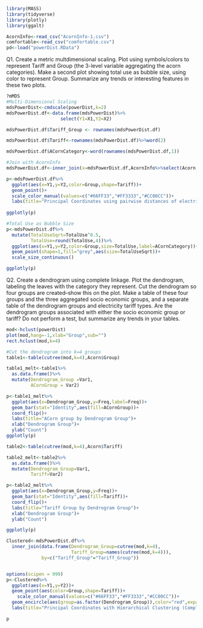 
```r
library(MASS)
library(tidyverse)
library(plotly)
library(ggalt)

```

```r
AcornInfo<-read_csv("AcornInfo-1.csv")
comfortable<-read_csv("comfortable.csv")
pd<-load("powerDist.RData")
```

Q1. Create a metric multdimensional scaling. Plot using symbols/colors to represent Tariff and Group (the 3-level variable aggregating the acorn categories). Make a second plot showing total use as bubble size, using color to represent Group. Summarize any trends or interesting features in these two plots.

```r
?mMDS
#Multi-Dimensional Scaling
mdsPowerDist<-cmdscale(powerDist,k=2)
mdsPowerDist.df<-data.frame(mdsPowerDist)%>%
                    select(Y1=X1,Y2=X2)

mdsPowerDist.df$Tariff_Group <- rownames(mdsPowerDist.df)

mdsPowerDist.df$Tariff<-rownames(mdsPowerDist.df)%>%word(2)

mdsPowerDist.df$ACornCategory<-word(rownames(mdsPowerDist.df,1))

#Join with AcornInfo
mdsPowerDist.df<-inner_join(x=mdsPowerDist.df,AcornInfo%>%select(Acorn,Group,TotalUse),by=c("ACornCategory"="Acorn"))

```

```r
p<-mdsPowerDist.df%>%
  ggplot(aes(x=Y1,y=Y2,color=Group,shape=Tariff))+
  geom_point()+
  scale_color_manual(values=c("#66FF33","#FF3333","#CC00CC"))+
  labs(title="Principal Coordinates using pairwise distances of electricity consumption")
  
ggplotly(p)

```

```r
#Total Use as Bubble Size
p<-mdsPowerDist.df%>%
  mutate(TotalUseSqrt=TotalUse^0.5,
         TotalUse=round(TotalUse,4))%>%
  ggplot(aes(x=Y1,y=Y2,color=Group,size=TotalUse,label=ACornCategory))+
  geom_point(shape=1,fill="grey",aes(size=TotalUseSqrt))+
  scale_size_continuous()

ggplotly(p)
```

Q2. Create a dendrogram using complete linkage. Plot the dendrogram, labeling the leaves with the category they represent. Cut the dendrogram so four groups are created–show this on the plot. Make a table of these four groups and the three aggregated socio economic groups, and a separate table of the dendrogram groups and electricity tariff types. Are the dendrogram groups associated with either the socio economic group or tariff? Do not perform a test, but summarize any trends in your tables.

```r
mod<-hclust(powerDist)
plot(mod,hang=-1,xlab="Group",sub="")
rect.hclust(mod,k=4)

#Cut the dendrogram into k=4 groups
table1<-table(cutree(mod,k=4),Acorn$Group)
```

```r

table1_melt<-table1%>%
  as.data.frame()%>%
  mutate(Dendrogram_Group =Var1,
         ACornGroup = Var2)

p<-table1_melt%>%
  ggplot(aes(x=Dendrogram_Group,y=Freq,label=Freq))+
  geom_bar(stat="Identity",aes(fill=ACornGroup))+
  coord_flip()+
  labs(title="ACorn group by Dendrogram Group")+
  xlab("Dendrogram Group")+
  ylab("Count")
ggplotly(p)

table2<-table(cutree(mod,k=4),Acorn$Tariff)
```


```r
table2_melt<-table2%>%
  as.data.frame()%>%
  mutate(Dendrogram_Group=Var1,
         Tariff=Var2)

p<-table2_melt%>%
  ggplot(aes(x=Dendrogram_Group,y=Freq))+
  geom_bar(stat="Identity",aes(fill=Tariff))+
  coord_flip()+
  labs(title="Tariff Group by Dendrogram Group")+
  xlab("Dendrogram Group")+
  ylab("Count")

ggplotly(p)

```

```r

Clustered<-mdsPowerDist.df%>%
  inner_join(data.frame(Dendrogram_Group=cutree(mod,k=4),
                        Tariff_Group=names(cutree(mod,k=4))),
             by=c("Tariff_Group"="Tariff_Group"))


options(scipen = 999)
p<-Clustered%>%
  ggplot(aes(x=Y1,y=Y2))+
  geom_point(aes(color=Group,shape=Tariff))+
    scale_color_manual(values=c("#66FF33","#FF3333","#CC00CC"))+
  geom_encircle(aes(group=as.factor(Dendrogram_Group)),color="red",expand=0.02)+
  labs(title="Principal Coordinates with Hierarchical Clustering (Complete linkage, height 4)")

p
```
